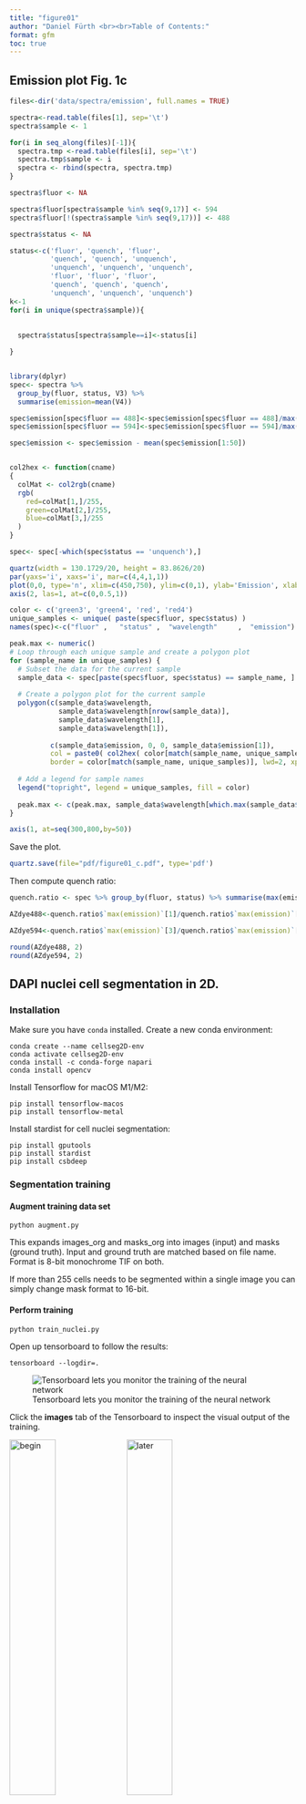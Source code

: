 ```yaml
---
title: "figure01"
author: "Daniel Fürth <br><br>Table of Contents:"
format: gfm
toc: true
---
```


## Emission plot Fig. 1c

```r
files<-dir('data/spectra/emission', full.names = TRUE)

spectra<-read.table(files[1], sep='\t')
spectra$sample <- 1

for(i in seq_along(files)[-1]){
  spectra.tmp <-read.table(files[i], sep='\t')
  spectra.tmp$sample <- i
  spectra <- rbind(spectra, spectra.tmp)
}
```

```r
spectra$fluor <- NA

spectra$fluor[spectra$sample %in% seq(9,17)] <- 594
spectra$fluor[!(spectra$sample %in% seq(9,17))] <- 488

spectra$status <- NA

status<-c('fluor', 'quench', 'fluor',
          'quench', 'quench', 'unquench',
          'unquench', 'unquench', 'unquench',
          'fluor', 'fluor', 'fluor',
          'quench', 'quench', 'quench',
          'unquench', 'unquench', 'unquench')
k<-1
for(i in unique(spectra$sample)){
  
  
  spectra$status[spectra$sample==i]<-status[i]

}


library(dplyr)
spec<- spectra %>% 
  group_by(fluor, status, V3) %>% 
  summarise(emission=mean(V4))

spec$emission[spec$fluor == 488]<-spec$emission[spec$fluor == 488]/max(spec$emission[spec$fluor == 488 & spec$status == 'fluor'])
spec$emission[spec$fluor == 594]<-spec$emission[spec$fluor == 594]/max(spec$emission[spec$fluor == 594 & spec$status == 'fluor'])

spec$emission <- spec$emission - mean(spec$emission[1:50])


col2hex <- function(cname)
{
  colMat <- col2rgb(cname)
  rgb(
    red=colMat[1,]/255,
    green=colMat[2,]/255,
    blue=colMat[3,]/255
  )
}

spec<- spec[-which(spec$status == 'unquench'),]

quartz(width = 130.1729/20, height = 83.8626/20)
par(yaxs='i', xaxs='i', mar=c(4,4,1,1))
plot(0,0, type='n', xlim=c(450,750), ylim=c(0,1), ylab='Emission', xlab="Wavelength (nm)", las=1, axes=F)
axis(2, las=1, at=c(0,0.5,1))

color <- c('green3', 'green4', 'red', 'red4')
unique_samples <- unique( paste(spec$fluor, spec$status) )
names(spec)<-c("fluor" ,   "status" ,  "wavelength"     ,  "emission")

peak.max <- numeric()
# Loop through each unique sample and create a polygon plot
for (sample_name in unique_samples) {
  # Subset the data for the current sample
  sample_data <- spec[paste(spec$fluor, spec$status) == sample_name, ]
  
  # Create a polygon plot for the current sample
  polygon(c(sample_data$wavelength, 
            sample_data$wavelength[nrow(sample_data)], 
            sample_data$wavelength[1],
            sample_data$wavelength[1]), 
          
          c(sample_data$emission, 0, 0, sample_data$emission[1]), 
          col = paste0( col2hex( color[match(sample_name, unique_samples)] ), '70' ),
          border = color[match(sample_name, unique_samples)], lwd=2, xpd=F )
  
  # Add a legend for sample names
  legend("topright", legend = unique_samples, fill = color)
  
  peak.max <- c(peak.max, sample_data$wavelength[which.max(sample_data$emission)] )
}

axis(1, at=seq(300,800,by=50))

```

Save the plot.

```r
quartz.save(file="pdf/figure01_c.pdf", type='pdf')
```

Then compute quench ratio:
```r
quench.ratio <- spec %>% group_by(fluor, status) %>% summarise(max(emission))

AZdye488<-quench.ratio$`max(emission)`[1]/quench.ratio$`max(emission)`[2]

AZdye594<-quench.ratio$`max(emission)`[3]/quench.ratio$`max(emission)`[4]

round(AZdye488, 2)
round(AZdye594, 2)
```

## DAPI nuclei cell segmentation in 2D.

### Installation

Make sure you have `conda` installed.
Create a new conda environment:
```{eval=FALSE}
conda create --name cellseg2D-env
conda activate cellseg2D-env
conda install -c conda-forge napari   
conda install opencv
```

Install Tensorflow for macOS M1/M2:
```{eval=FALSE}
pip install tensorflow-macos
pip install tensorflow-metal
```

Install stardist for cell nuclei segmentation:
```{eval=FALSE}
pip install gputools
pip install stardist
pip install csbdeep
```

### Segmentation training

#### Augment training data set

```{eval=FALSE}
python augment.py
```

This expands images_org and masks_org into images (input) and masks (ground truth). Input and ground truth are matched based on file name. Format is 8-bit monochrome TIF on both.

If more than 255 cells needs to be segmented within a single image you can simply change mask format to 16-bit.

#### Perform training

```{eval=FALSE}
python train_nuclei.py
```

Open up tensorboard to follow the results:
```{eval=FALSE}
tensorboard --logdir=.
```



![Tensorboard lets you monitor the training of the neural network](./repo_img/tensorboard.png)


Click the **images** tab of the Tensorboard to inspect the visual output of the training.


::: {#fig-training layout-ncol=2}
![begin](./repo_img/tensorboard_img.png){#fig-begin width=40%}
![later](./repo_img/tensorboard_later.png){#fig-later width=40%} 

Training monitoring. Left is in the beginning right is later during training. Top row is input, middle is output of network and bottom is the reference (what the network should aim for).
:::

In detail:

- `net_input` is the input images. Notice a cell is only really present in the first out of three.
- `net_output0` is the current output from the network.
- `net_target0` is the ground truth (what the network ideally should have generated).

### Prediction

We have a script we can apply to any image for prediction.

```{eval=FALSE}
python predict_nuclei.py 
```

::: {#fig-dapi layout-ncol=2}

![input](./repo_img/example_image.jpg){#fig-input}

![output](./repo_img/example_labels.jpg){#fig-output}

Segmentation results.
:::
